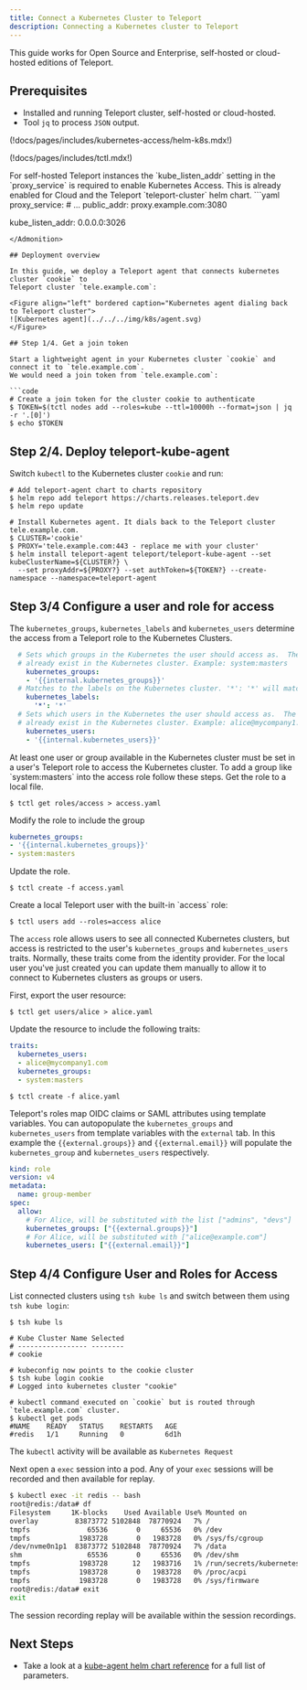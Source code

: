 ```yaml
---
title: Connect a Kubernetes Cluster to Teleport
description: Connecting a Kubernetes cluster to Teleport
---
```


<Admonition type="notice" title="Editions">
This guide works for Open Source and Enterprise, self-hosted or cloud-hosted editions of Teleport.
</Admonition>

## Prerequisites

- Installed and running Teleport cluster, self-hosted or cloud-hosted.
- Tool `jq` to process `JSON` output.


(!docs/pages/includes/kubernetes-access/helm-k8s.mdx!)

(!docs/pages/includes/tctl.mdx!)

<Admonition type="notice" title="Enable Kubernetes for Self-Hosted">
For self-hosted Teleport instances the `kube_listen_addr` setting in the `proxy_service` is required to enable Kubernetes Access.  This is already enabled for Cloud and the Teleport `teleport-cluster` helm chart.
```yaml
proxy_service:
  # ...
  public_addr: proxy.example.com:3080

  kube_listen_addr: 0.0.0.0:3026
  ```
</Admonition>

## Deployment overview

In this guide, we deploy a Teleport agent that connects kubernetes cluster `cookie` to
Teleport cluster `tele.example.com`:

<Figure align="left" bordered caption="Kubernetes agent dialing back to Teleport cluster">
  ![Kubernetes agent](../../../img/k8s/agent.svg)
</Figure>

## Step 1/4. Get a join token

Start a lightweight agent in your Kubernetes cluster `cookie` and connect it to `tele.example.com`.
We would need a join token from `tele.example.com`:

```code
# Create a join token for the cluster cookie to authenticate
$ TOKEN=$(tctl nodes add --roles=kube --ttl=10000h --format=json | jq -r '.[0]')
$ echo $TOKEN
```

## Step 2/4. Deploy teleport-kube-agent

Switch `kubectl` to the Kubernetes cluster `cookie` and run:

```code
# Add teleport-agent chart to charts repository
$ helm repo add teleport https://charts.releases.teleport.dev
$ helm repo update

# Install Kubernetes agent. It dials back to the Teleport cluster tele.example.com.
$ CLUSTER='cookie'
$ PROXY='tele.example.com:443 - replace me with your cluster'
$ helm install teleport-agent teleport/teleport-kube-agent --set kubeClusterName=${CLUSTER?} \
  --set proxyAddr=${PROXY?} --set authToken=${TOKEN?} --create-namespace --namespace=teleport-agent
```

## Step 3/4 Configure a user and role for access

The `kubernetes_groups`, `kubernetes_labels` and `kubernetes_users` determine the access from a Teleport
role to the Kubernetes Clusters.

```yaml
  # Sets which groups in the Kubernetes the user should access as.  The group must
  # already exist in the Kubernetes cluster. Example: system:masters
    kubernetes_groups:
    - '{{internal.kubernetes_groups}}'
  # Matches to the labels on the Kubernetes cluster. '*': '*' will match to any cluster.
    kubernetes_labels:
      '*': '*'
  # Sets which users in the Kubernetes the user should access as.  The user must
  # already exist in the Kubernetes cluster. Example: alice@mycompany1.com
    kubernetes_users:
    - '{{internal.kubernetes_users}}'
```

<Admonition type="tip" title="Group or User required">
At least one user or group available in the Kubernetes cluster must be set in a user's Teleport role to access the Kubernetes cluster.
</Admonition>

<Tabs>
  <TabItem label="Specify access in Role">
To add a group like `system:masters` into the access role follow these steps.  Get
the role to a local file.

```code
$ tctl get roles/access > access.yaml
```

Modify the role to include the group
  ```yaml
  kubernetes_groups:
  - '{{internal.kubernetes_groups}}'
  - system:masters
  ```
Update the role.
```code
$ tctl create -f access.yaml
```


</TabItem>
  <TabItem label="Local user">
  Create a local Teleport user with the built-in `access` role:

  ```code
  $ tctl users add --roles=access alice
  ```

  The `access` role allows users to see all connected Kubernetes clusters, but
  access is restricted to the user's `kubernetes_groups` and
  `kubernetes_users` traits. Normally, these traits come from the identity provider. For
  the local user you've just created you can update them manually to allow it to
  connect to Kubernetes clusters as groups or users.

  First, export the user resource:

  ```code
  $ tctl get users/alice > alice.yaml
  ```

  Update the resource to include the following traits:

  ```yaml
  traits:
    kubernetes_users:
    - alice@mycompany1.com
    kubernetes_groups:
    - system:masters
  ```

  ```code
  $ tctl create -f alice.yaml
  ```
  </TabItem>
  <TabItem label="Populate Kubernetes Groups and Users from SSO">

  Teleport's roles map OIDC claims or SAML attributes using template variables.
  You can autopopulate the `kubernetes_groups` and `kubernetes_users` from template
  variables with the `external` tab.  In this example the `{{external.groups}}`
  and `{{external.email}}` will populate the `kubernetes_group` and `kubernetes_users`
  respectively.

```yaml
kind: role
version: v4
metadata:
  name: group-member
spec:
  allow:
    # For Alice, will be substituted with the list ["admins", "devs"]
    kubernetes_groups: ["{{external.groups}}"]
    # For Alice, will be substituted with ["alice@example.com"]
    kubernetes_users: ["{{external.email}}"]
```
  </TabItem>

</Tabs>

## Step 4/4 Configure User and Roles for Access

List connected clusters using `tsh kube ls` and switch between
them using `tsh kube login`:

```code
$ tsh kube ls

# Kube Cluster Name Selected
# ----------------- --------
# cookie

# kubeconfig now points to the cookie cluster
$ tsh kube login cookie
# Logged into kubernetes cluster "cookie"

# kubectl command executed on `cookie` but is routed through `tele.example.com` cluster.
$ kubectl get pods
#NAME    READY   STATUS    RESTARTS   AGE
#redis   1/1     Running   0          6d1h
```

The `kubectl` activity will be available as `Kubernetes Request`

Next open a `exec` session into a pod. Any of your `exec` sessions will be recorded and then available for replay.

```bash
$ kubectl exec -it redis -- bash
root@redis:/data# df
Filesystem     1K-blocks    Used Available Use% Mounted on
overlay         83873772 5102848  78770924   7% /
tmpfs              65536       0     65536   0% /dev
tmpfs            1983728       0   1983728   0% /sys/fs/cgroup
/dev/nvme0n1p1  83873772 5102848  78770924   7% /data
shm                65536       0     65536   0% /dev/shm
tmpfs            1983728      12   1983716   1% /run/secrets/kubernetes.io/serviceaccount
tmpfs            1983728       0   1983728   0% /proc/acpi
tmpfs            1983728       0   1983728   0% /sys/firmware
root@redis:/data# exit
exit
```

The session recording replay will be available within the session recordings.



## Next Steps

- Take a look at a [kube-agent helm chart reference](../helm/reference.mdx#teleport-kube-agent) for a full list of parameters.
